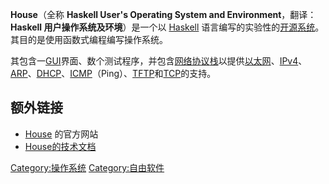 {{refimprove|time=2016-03-05T08:19:35+00:00}}
'''House'''（全称 '''Haskell User's Operating System and Environment'''，翻译：'''Haskell 用户操作系统及环境'''）是一个以 [[Haskell|Haskell]] 语言编写的实验性的[[开放源代码|开源]][[操作系统|系统]]。其目的是使用函数式编程编写操作系统。 

其包含一[[GUI|GUI]]界面、数个测试程序，并包含[[网络协议|网络协议]][[协议栈|栈]]以提供[[以太网|以太网]]、[[IPv4|IPv4]]、[[ARP|ARP]]、[[DHCP|DHCP]]、[[ICMP|ICMP]]（Ping）、[[TFTP|TFTP]]和[[传输控制协议|TCP]]的支持。

== 额外链接 ==
* [http://programatica.cs.pdx.edu/House/ House]{{Wayback|url=http://programatica.cs.pdx.edu/House/ |date=20160305003643 }} 的官方网站
* [http://ogi.altocumulus.org/~hallgren/ICFP2005/ House的技术文档]{{Wayback|url=http://ogi.altocumulus.org/~hallgren/ICFP2005/ |date=20160710021437 }}

[[Category:操作系统|Category:操作系统]]
[[Category:自由软件|Category:自由软件]]

{{操作系统小作品}}